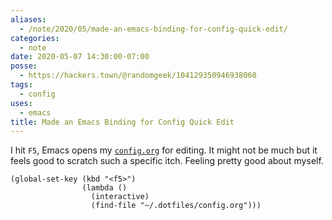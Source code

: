 ```yaml
---
aliases:
  - /note/2020/05/made-an-emacs-binding-for-config-quick-edit/
categories:
  - note
date: 2020-05-07 14:30:00-07:00
posse:
  - https://hackers.town/@randomgeek/104129350946938060
tags:
  - config
uses:
  - emacs
title: Made an Emacs Binding for Config Quick Edit
---
```


I hit `F5`, Emacs opens my
[`config.org`](/post/2020/04/from-dotfiles-to-org-file) for editing. It
might not be much but it feels good to scratch such a specific itch.
Feeling pretty good about myself.

``` elisp
(global-set-key (kbd "<f5>")
                (lambda ()
                  (interactive)
                  (find-file "~/.dotfiles/config.org")))
```
